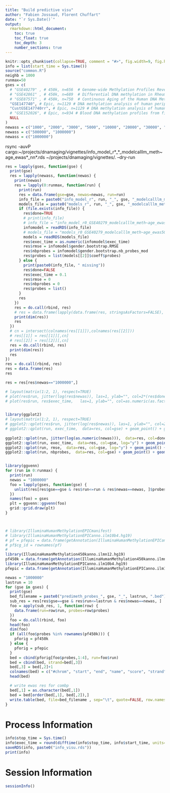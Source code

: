 ---
title: "Build predictive visu"
author: "Fabien Jossaud, Florent Chuffart"
date: "`r Sys.Date()`"
output: 
  rmarkdown::html_document:
    toc: true
    toc_float: true
    toc_depth: 3
    number_sections: true
---



```{r echo=FALSE}
knitr::opts_chunk$set(collapse=TRUE, comment = "#>", fig.width=9, fig.height=6, eval=TRUE, echo=FALSE, results="hide")
info = list(start_time = Sys.time())
source("common.R")
neighb = 1000
runmax=50
gses = c(
  # "GSE40279" , # 450k, n=656  # Genome-wide Methylation Profiles Reveal Quantitative Views of Human Aging Rates
  # "GSE42861" , # 450k, n=689  # Differential DNA methylation in Rheumatoid arthritis
  # "GSE87571" , # 450k, n=750  # Continuous Aging of the Human DNA Methylome Throughout the Human Lifespan
  "GSE147740", # Epic, n=1129 # DNA methylation analysis of human peripheral blood mononuclear cell collected in the AIRWAVE study
  "CustGSE147740rr", # Epic, n=1129 # DNA methylation analysis of human peripheral blood mononuclear cell collected in the AIRWAVE study
  # "GSE152026", # Epic, n=934 # Blood DNA methylation profiles from first episode psychosis patients and controls I
  NULL
)
newass = c("1000", "2000", "3000", "5000", "10000", "20000", "30000", "50000", "100000", "200000", "300000", "500000")
newass = c("500000", "1000000")
newass = c("1000000")
```

rsync -auvP cargo:~/projects/dnamaging/vignettes/info_model_r*_*_modelcalllm_meth~age_ewas*_nn*.rds ~/projects/dnamaging/vignettes/. --dry-run

```{r}
res = lapply(gses, function(gse) {
  print(gse)
  res = lapply(newass, function(newas) {
    print(newas)
    res = lapply(0:runmax, function(run) {
      print(run)
      res = data.frame(gse=gse, newas=newas, run=run)
      info_file = paste0("info_model_r", run, "_", gse, "_modelcalllm_meth~age_ewas", newas, "_nn", neighb, ".rds")
      models_file = paste0("models_r", run, "_", gse, "_modelcalllm_meth~age_ewas", newas, "_nn", neighb, ".rds")
      if (file.exists(info_file)) {
        res$done=TRUE
        # print(info_file)
        # info_file = "info_model_r0_GSE40279_modelcalllm_meth~age_ewas500000_nn1000.rds"
        infomodel = readRDS(info_file)
        # models_file = "models_r0_GSE40279_modelcalllm_meth~age_ewas500000_nn1000.rds"
        models = readRDS(models_file)
        res$exec_time = as.numeric(infomodel$exec_time)
        res$rmse = infomodel$gender.bootstrap.RMSE
        res$nbprobes = infomodel$gender.bootstrap.nb_probes_mod
        res$probes = list(models[[2]]$coeff$probes)
      } else {
        print(paste0(info_file, " missing"))
        res$done=FALSE
        res$exec_time = 0.1
        res$rmse = 0
        res$nbprobes = 0
        res$probes = list()
      }
      res
    })
    res = do.call(rbind, res)
    # res = data.frame(lapply(data.frame(res, stringsAsFactors=FALSE), unlist), stringsAsFactors=FALSE)
    print(dim(res))
    res
  })
  # cn = intersect(colnames(res[[1]]),colnames(res[[2]]))
  # res[[1]] = res[[1]][,cn]
  # res[[2]] = res[[2]][,cn]
  res = do.call(rbind, res)
  print(dim(res))
  res
})
res = do.call(rbind, res)
res = data.frame(res)
res

res = res[res$newas=="1000000",]

# layout(matrix(1:2, 1), respect=TRUE)
# plot(res$run, jitter(log(res$newas)), las=1, ylab="", col=2*(res$done+1))
# plot(res$run, res$exec_time,   las=1, ylab="", col=as.numeric(as.factor(res$gse)), log="y")


library(ggplot2)
# layout(matrix(1:2, 1), respect=TRUE)
# ggplot2::qplot(res$run, jitter(log(res$newas)), las=1, ylab="", col=2*(res$done+1))
# ggplot2::qplot(run, exec_time,  data=res, col=gse) + geom_point() + geom_line()
  
ggplot2::qplot(run, jitter(log(as.numeric(newas))),  data=res, col=done) + geom_point() + geom_line(aes(group=interaction(newas,gse)))
ggplot2::qplot(run, exec_time,  data=res, col=gse, log="y") + geom_point() + geom_line(aes(group=interaction(newas,gse)))
ggplot2::qplot(run, rmse,  data=res, col=gse, log="y") + geom_point() + geom_line(aes(group=interaction(newas,gse)))
ggplot2::qplot(run, nbprobes,  data=res, col=gse) + geom_point() + geom_line(aes(group=interaction(newas,gse)))



```


```{r, results="verbatim"}
library(ggvenn)
for (run in 0:runmax) {
  print(run)
  newas = "1000000"
  foo = lapply(gses, function(gse) {
    unlist(res[res$gse==gse & res$run<=run & res$newas==newas, ]$probes)
  })
  names(foo) = gses
  plt = ggvenn::ggvenn(foo)
  grid::grid.draw(plt)
}



# library(IlluminaHumanMethylationEPICmanifest)
# library(IlluminaHumanMethylationEPICanno.ilm10b4.hg19)
# pf = pfepic = data.frame(getAnnotation(IlluminaHumanMethylationEPICanno.ilm10b4.hg19))
# pf$cg_id = rownames(pf)
#
library(IlluminaHumanMethylation450kanno.ilmn12.hg19)
pf450k = data.frame(getAnnotation(IlluminaHumanMethylation450kanno.ilmn12.hg19))
library(IlluminaHumanMethylationEPICanno.ilm10b4.hg19)
pfepic = data.frame(getAnnotation(IlluminaHumanMethylationEPICanno.ilm10b4.hg19))

newas = "1000000"
lastrun = 10
for (gse in gses) {
  print(gse)
  bed_filename = paste0("predimeth_probes_", gse, "_", lastrun, ".bed")
  sub_res = res[res$gse==gse & res$run<=lastrun & res$newas==newas, ]
  foo = apply(sub_res, 1, function(row) {
    data.frame(run=row$run, probes=row$probes)
  })
  foo = do.call(rbind, foo)
  head(foo)
  dim(foo)
  if (all(foo$probes %in% rownames(pf450k))) {
    pforig = pf450k
  } else {
    pforig = pfepic  
  }   
  bed = cbind(pforig[foo$probes,1:4], run=foo$run)
  bed = cbind(bed, strand=bed[,3])
  bed[,3] = bed[,2]+1
  colnames(bed) = c("#chrom", "start", "end", "name", "score", "strand")
  head(bed)

  # write ewas res for combp
  bed[,1] = as.character(bed[,1])
  bed = bed[order(bed[,1], bed[,2]),]
  write.table(bed, file=bed_filename , sep="\t", quote=FALSE, row.names=FALSE, col.names=TRUE)
}
```



# Process Information 

```{r, results="verbatim"}
info$stop_time = Sys.time()
info$exec_time = round(difftime(info$stop_time, info$start_time, units="mins"),1)
saveRDS(info, paste0("info_visu.rds"))
print(info)
```
# Session Information

```{r, results="verbatim"}
sessionInfo()
```

